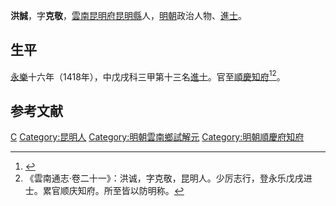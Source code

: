 '''洪誠'''，字'''克敬'''，[[雲南|雲南]][[昆明府|昆明府]][[昆明縣|昆明縣]]人，[[明朝|明朝]]政治人物、[[進士|進士]]。

== 生平 ==
[[永乐_(明朝)|永樂]]十六年（1418年），中戊戌科三甲第十三名[[進士|進士]]。官至[[順慶|順慶]][[知府|知府]]<ref>{{cite book | language = zh-hans | author = 方國瑜、徐文德、木芹 | coauthors =  | title = 雲南史料丛刊 | url =  | date = 1998年 | location =  | publisher = 雲南大学出版社 | id = Volume 6 | isbn = 9787810258289 | pages = 133頁 }}</ref><ref>《雲南通志·卷二十一》：洪诚，字克敬，昆明人。少厉志行，登永乐戊戌进士。累官顺庆知府。所至皆以防明称。</ref>。

==参考文献==
{{Reflist}}

{{永樂十六年戊戌科殿試金榜}}

{{Authority control}}

{{DEFAULTSORT:Hong洪}}
[[Category:洪姓|C]]
[[Category:昆明人|Category:昆明人]]
[[Category:明朝雲南鄉試解元|Category:明朝雲南鄉試解元]]
[[Category:明朝順慶府知府|Category:明朝順慶府知府]]


{{明朝人物小作品}}